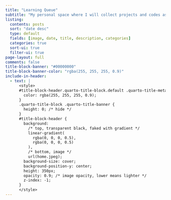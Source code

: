 ```yaml
---
title: "Learning Queue"
subtitle: "My personal space where I will collect projects and codes as I keep learning more about Data Science."
listing:
  contents: posts
  sort: "date desc"
  type: default
  fields: [image, date, title, description, categories]
  categories: true
  sort-ui: true
  filter-ui: true
page-layout: full
comments: false
title-block-banner: "#00000000"
title-block-banner-color: "rgba(255, 255, 255, 0.9)"
include-in-header:
  - text: |
      <style>
      #title-block-header.quarto-title-block.default .quarto-title-meta {
        color: rgba(255, 255, 255, 0.9);
      }
      .quarto-title-block .quarto-title-banner {
        height: 0; /* hide */
      }
      #title-block-header {
        background: 
          /* top, transparent black, faked with gradient */
          linear-gradient(
            rgba(0, 0, 0, 0.5),
            rgba(0, 0, 0, 0.5)
          ),
          /* bottom, image */ 
          url(home.jpeg);
        background-size: cover;
        background-position-y: center;
        height: 350px;
        opacity: 0.9; /* image opacity, lower means lighter */
        z-index: -1;
      }
      </style>
---
```



